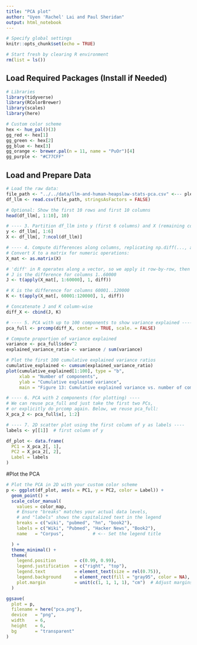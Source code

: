 ```yaml
---
title: "PCA plot"
author: "Uyen 'Rachel' Lai and Paul Sheridan"
output: html_notebook
---
```




```r
# Specify global settings
knitr::opts_chunk$set(echo = TRUE)

# Start fresh by clearing R environment
rm(list = ls())
```


## Load Required Packages (Install if Needed)

```r
# Libraries
library(tidyverse)
library(RColorBrewer)
library(scales)
library(here)

# Custom color scheme
hex <- hue_pal()(3)
gg_red <- hex[1]
gg_green <- hex[2]
gg_blue <- hex[3]
gg_orange <- brewer.pal(n = 11, name = "PuOr")[4]
gg_purple <- "#C77CFF"
```



## Load and Prepare Data

```r
# Load the raw data:
file_path <- "../../data/llm-and-human-heapslaw-stats-pca.csv" <--- please fill in the name
df_llm <- read.csv(file_path, stringsAsFactors = FALSE)

```

```r
# Optional: Show the first 10 rows and first 10 columns
head(df_llm[, 1:10], 10)

# ---- 3. Partition df_llm into y (first 6 columns) and X (remaining columns) ----
y <- df_llm[, 1:6]
X <- df_llm[, 7:ncol(df_llm)]

# ---- 4. Compute differences along columns, replicating np.diff(..., axis=1) in Python ----
# Convert X to a matrix for numeric operations:
X_mat <- as.matrix(X)

# 'diff' in R operates along a vector, so we apply it row-by-row, then transpose back.
# J is the difference for columns 1..60000
J <- t(apply(X_mat[, 1:60000], 1, diff))

# K is the difference for columns 60001..120000
K <- t(apply(X_mat[, 60001:120000], 1, diff))

# Concatenate J and K column-wise
diff_X <- cbind(J, K)

# ---- 5. PCA with up to 100 components to show variance explained ----
pca_full <- prcomp(diff_X, center = TRUE, scale. = FALSE)

# Compute proportion of variance explained
variance <- pca_full$sdev^2
explained_variance_ratio <- variance / sum(variance)

# Plot the first 100 cumulative explained variance ratios
cumulative_explained <- cumsum(explained_variance_ratio)
plot(cumulative_explained[1:100], type = "b",
     xlab = "Number of components",
     ylab = "Cumulative explained variance",
     main = "Figure 13: Cumulative explained variance vs. number of components")

# ---- 6. PCA with 2 components (for plotting) ----
# We can reuse pca_full and just take the first two PCs,
# or explicitly do prcomp again. Below, we reuse pca_full:
X_pca_2 <- pca_full$x[, 1:2]

# ---- 7. 2D scatter plot using the first column of y as labels ----
labels <- y[[1]]  # first column of y

df_plot <- data.frame(
  PC1 = X_pca_2[, 1],
  PC2 = X_pca_2[, 2],
  Label = labels
)
```

#Plot the PCA
```r
# Plot the PCA in 2D with your custom color scheme
p <- ggplot(df_plot, aes(x = PC1, y = PC2, color = Label)) +
  geom_point() +
  scale_color_manual(
    values = color_map,
    # Ensure "breaks" matches your actual data levels,
    # and "labels" shows the capitalized text in the legend
    breaks = c("wiki", "pubmed", "hn", "book2"),
    labels = c("Wiki", "Pubmed", "Hacker News", "Book2"),
    name   = "Corpus",           # <-- Set the legend title

  ) +
  theme_minimal() +
  theme(
    legend.position       = c(0.99, 0.99),
    legend.justification  = c("right", "top"),
    legend.text           = element_text(size = rel(0.75)),
    legend.background     = element_rect(fill = "gray95", color = NA),
    plot.margin           = unit(c(1, 1, 1, 1), "cm")  # Adjust margins here
  )

ggsave(
  plot = p,
  filename = here("pca.png"),
  device   = "png",
  width    = 6,
  height   = 6,
  bg       = "transparent"
)
```
